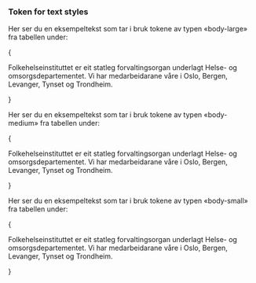 
<Meta title="Design Tokens/Text Styles" />

### Token for text styles

Her ser du en eksempeltekst som tar i bruk tokene av typen «body-large» fra tabellen under:

{

<div
  style={{
    padding: '.25rem 1rem',
    borderLeft: '4px solid var(--fhi-color-info-surface-default)',
    marginBottom: '1rem',
  }}
>
  <p
    style={{
      fontFamily: 'var(--fhi-font-family-roboto-flex)',
      fontSize: 'var(--fhi-typography-body-large-font-size)',
      fontWeight: 'var(--fhi-typography-body-large-font-weight)',
      lineHeight: 'var(--fhi-typography-body-large-line-height)',
      letterSpacing: 'var(--fhi-typography-body-large-letter-spacing)',
    }}
  >
    Folkehelseinstituttet er eit statleg forvaltingsorgan underlagt Helse- og
    omsorgsdepartementet. Vi har medarbeidarane våre i Oslo, Bergen, Levanger,
    Tynset og Trondheim.
  </p>
</div>
}

<DesignTokenDocBlock
  categoryName="LargeFontSizeWeightHeightSpacing"
  maxHeight={10000}
  viewType="table"
  showValueColumn={false}
  showSearch={false}
/>

Her ser du en eksempeltekst som tar i bruk tokene av typen «body-medium» fra tabellen under:

{

<div
  style={{
    padding: '.25rem 1rem',
    borderLeft: '4px solid var(--fhi-color-info-surface-default)',
    marginBottom: '1rem',
  }}
>
  <p
    style={{
      fontFamily: 'var(--fhi-font-family-roboto-flex)',
      fontSize: 'var(--fhi-typography-body-medium-font-size)',
      fontWeight: 'var(--fhi-typography-body-medium-font-weight)',
      lineHeight: 'var(--fhi-typography-body-medium-line-height)',
      letterSpacing: 'var(--fhi-typography-body-medium-letter-spacing)',
    }}
  >
    Folkehelseinstituttet er eit statleg forvaltingsorgan underlagt Helse- og
    omsorgsdepartementet. Vi har medarbeidarane våre i Oslo, Bergen, Levanger,
    Tynset og Trondheim.
  </p>
</div>
}

<DesignTokenDocBlock
  categoryName="MediumFontSizeWeightHeightSpacing"
  maxHeight={10000}
  viewType="table"
  showValueColumn={false}
  showSearch={false}
/>

Her ser du en eksempeltekst som tar i bruk tokene av typen «body-small» fra tabellen under:

{

<div
  style={{
    padding: '.25rem 1rem',
    borderLeft: '4px solid var(--fhi-color-info-surface-default)',
    marginBottom: '1rem',
  }}
>
  <p
    style={{
      fontFamily: 'var(--fhi-font-family-roboto-flex)',
      fontSize: 'var(--fhi-typography-body-small-font-size)',
      fontWeight: 'var(--fhi-typography-body-small-font-weight)',
      lineHeight: 'var(--fhi-typography-body-small-line-height)',
      letterSpacing: 'var(--fhi-typography-body-small-letter-spacing)',
    }}
  >
    Folkehelseinstituttet er eit statleg forvaltingsorgan underlagt Helse- og
    omsorgsdepartementet. Vi har medarbeidarane våre i Oslo, Bergen, Levanger,
    Tynset og Trondheim.
  </p>
</div>
}

<DesignTokenDocBlock
  categoryName="SmallFontSizeWeightHeightSpacing"
  maxHeight={10000}
  viewType="table"
  showValueColumn={false}
  showSearch={false}
/>
